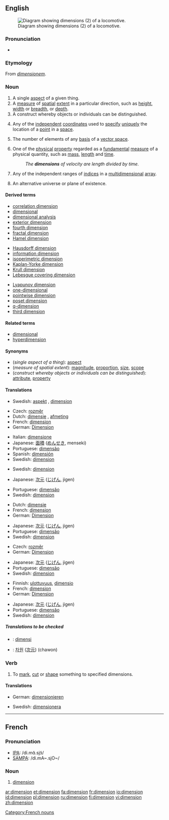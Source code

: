 {{see|Dimension}}
{{wikipedia|dab=dimension (disambiguation)|dimension}}
==English==
[[Image:WRB - Adlitzgraben.jpg|thumb|right|Diagram showing dimensions (2) of a locomotive.]]
===Pronunciation===
*{{audio|en-us-dimension.ogg|Audio (US)}}

===Etymology===
From {{L.}} ''[[dimensionem]]''.

===Noun===
{{wikipedia}}
{{en-noun}}

# A single [[aspect]] of a given thing.
# A [[measure]] of [[spatial]] [[extent]] in a particular direction, such as [[height]], [[width]] or [[breadth]],  or [[depth]].
# A construct whereby objects or individuals can be distinguished.
# {{geometry}} Any of the [[independent]] [[coordinate]]s used to [[specify]] [[unique]]ly the location of a [[point]] in a [[space]].
# {{linear algebra}} The number of elements of any [[basis]] of a [[vector space]].
# {{physics}} One of the [[physical]] [[property]] regarded as a [[fundamental]] [[measure]] of a physical quantity, such as [[mass]], [[length]] and [[time]].
#:''The '''dimensions''' of velocity are length divided by time.''
# {{computing}} Any of the independent ranges of [[index|indices]] in a [[multidimensional]] [[array]].
# {{science fiction}} An alternative universe or plane of existence.

====Derived terms====
{{top3}}
*[[correlation dimension]]
*[[dimensional]]
*[[dimensional analysis]]
*[[exterior dimension]]
*[[fourth dimension]]
*[[fractal dimension]]
*[[Hamel dimension]]
{{mid3}}
*[[Hausdorff dimension]]
*[[information dimension]]
*[[isoperimetric dimension]]
*[[Kaplan-Yorke dimension]]
*[[Krull dimension]]
*[[Lebesgue covering dimension]]
{{mid3}}
*[[Lyapunov dimension]]
*[[one-dimensional]]
*[[pointwise dimension]]
*[[poset dimension]]
*[[q-dimension]]
*[[third dimension]]
{{bottom}}

====Related terms====
*[[dimensional]]
*[[hyperdimension]]

====Synonyms====
*(''single aspect of a thing''): [[aspect]]
*(''measure of spatial extent''): [[magnitude]], [[proportion]], [[size]], [[scope]]
*(''construct whereby objects or individuals can be distinguished''): [[attribute]], [[property]]

====Translations====

{{trans-top|single aspect of a thing}}
{{trans-mid}}
*Swedish: [[aspekt]] {{c}}, [[dimension#Swedish|dimension]] {{c}}
{{trans-bottom}}

{{trans-top|measure of spatial extent}}
*Czech: [[rozměr]] {{m}}
*Dutch: [[dimensie]] {{f}}, [[afmeting]] {{f}}
*French: [[#French|dimension]] {{f}}
*German: [[Dimension]] {{f}}
{{trans-mid}}
*Italian: [[dimensione]] {{f}}
*Japanese: [[面積]] ([[めんせき]], menseki)
*Portuguese: [[dimensão]]
*Spanish: [[dimensión]] {{f}}
*Swedish: [[dimension#Swedish|dimension]] {{c}}
{{trans-bottom}}

{{trans-top|construct whereby objects or individuals can be distinguished}}
{{trans-mid}}
*Swedish: [[dimension#Swedish|dimension]] {{c}}
{{trans-bottom}}

{{trans-top|in geometry}}
*Japanese: [[次元]] ([[じげん]], jigen)
{{trans-mid}}
*Portuguese: [[dimensão]]
*Swedish: [[dimension#Swedish|dimension]] {{c}}
{{trans-bottom}}

{{trans-top|in physics}}
*Dutch: [[dimensie]] {{f}}
*French: [[#French|dimension]] {{f}}
*German: [[Dimension]] {{f}}
{{trans-mid}}
*Japanese: [[次元]] ([[じげん]], jigen)
*Portuguese: [[dimensão]]
*Swedish: [[dimension#Swedish|dimension]] {{c}}
{{trans-bottom}}

{{trans-top|in computing}}
*Czech: [[rozměr]] {{m}}
*German: [[Dimension]] {{f}}
{{trans-mid}}
*Japanese: [[次元]] ([[じげん]], jigen)
*Portuguese: [[dimensão]]
*Swedish: [[dimension#Swedish|dimension]] {{c}}
{{trans-bottom}}

{{trans-top|in science fiction}}
*Finnish: [[ulottuvuus]], [[dimensio]]
*French: [[#French|dimension]] {{f}}
*German: [[Dimension]] {{f}}
{{trans-mid}}
*Japanese: [[次元]] ([[じげん]], jigen)
*Portuguese: [[dimensão]]
*Swedish: [[dimension#Swedish|dimension]] {{c}}
{{trans-bottom}}

=====Translations to be checked=====
<!--Remove this section once all of the translations below have been moved into the tables above.-->
{{checktrans}}

*{{ttbc|Indonesian}}: [[dimensi]]
*{{ttbc|Korean}}: [[차원]] ([[次元]]) (chawon)

===Verb===
{{en-verb}}

# {{transitive}} To [[mark]], [[cut]] or [[shape]] something to specified dimensions.

====Translations====
{{top}}
*German: [[dimensionieren]]
{{mid}}
*Swedish: [[dimensionera]]
{{bottom}}

----

==French==

===Pronunciation===
*[[w:IPA|IPA]]: /di.mɑ̃.sjɔ̃/
*[[w:SAMPA|SAMPA]]: /di.mA~.sjO~/

===Noun===
{{fr-noun|f}}

# [[#Noun|dimension]]

[[Category:French nouns]]

[[ar:dimension]]
[[et:dimension]]
[[fa:dimension]]
[[fr:dimension]]
[[io:dimension]]
[[id:dimension]]
[[pl:dimension]]
[[ru:dimension]]
[[fi:dimension]]
[[vi:dimension]]
[[zh:dimension]]